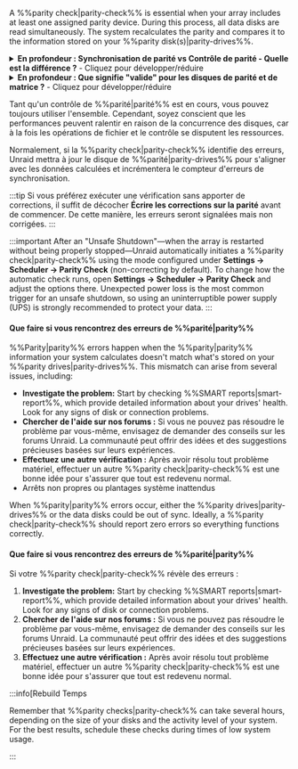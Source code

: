 A %%parity check|parity-check%% is essential when your array includes at least one assigned parity device. During this process, all data disks are read simultaneously. The system recalculates the parity and compares it to the information stored on your %%parity disk(s)|parity-drives%%.

<details>
  <summary><strong>En profondeur : Synchronisation de parité vs Contrôle de parité - Quelle est la différence ?</strong> - Cliquez pour développer/réduire</summary>

  A %%parity|parity%% sync reads all data disks and creates %%parity|parity%% from scratch, saving the results on the %%parity drives|parity-drives%%. This process typically happens when you add or replace a %%parity drives|parity-drives%% or after significant configuration changes.

  A %%parity check|parity-check%% reads all data disks along with the %%parity drives|parity-drives%%. It recalculates the %%parity|parity%% values and compares them to the stored values. There are two modes for running a %%parity check|parity-check%%:

  - **Correctif (CORRECT) :** S'il trouve un décalage, il met à jour le disque de %%parité|parity-drives%% et journalise l'événement.
  - **Non-correctif (NOCORRECT) :** Journalise uniquement les erreurs trouvées sans mettre à jour la parité.

  Pour éviter une journalisation excessive, seules les 100 premières adresses avec erreurs sont signalées lors d'un contrôle de %%parité|parité%%. Ces décalages sont appelés **erreurs de synchronisation** et indiquent où la parité ne correspond pas aux données, généralement en raison de problèmes tels que des coupures de courant soudaines ou des problèmes matériels. Chaque erreur de synchronisation est comptée en blocs de 4Ko - c'est la taille de l'unité d'E/S du système (connue sous le nom de taille de page Linux).
</details>

<details>
  <summary><strong>En profondeur : Que signifie "valide" pour les disques de parité et de matrice ?</strong> - Cliquez pour développer/réduire</summary>

  Un **disque de %%parité|parity%% valide** indique qu'après la dernière synchronisation de %%parité|parity%% réussie, Unraid a reconnu la %%parité|parity%% comme "bonne", c'est-à-dire qu'elle est adaptée à la récupération des données en cas de défaillance d'un disque. Le statut "valide" s'applique à chaque disque de la matrice, pas seulement à celui de la %%parité|parity%%. Si tous les disques sauf un sont valides, Unraid peut reconstruire les données du disque manquant ou défaillant en utilisant la %%parité|parity%%.

  Unraid maintains the %%parity disk|parity-drives%%'s "valid" status even when some sync errors occur following a non-correcting check. This ensures that you can still recover a failed disk. If the %%parity|parity%% were marked as invalid, you would risk having two invalid disks after just one additional failure, leading to potential data loss.
</details>

Tant qu'un contrôle de %%parité|parité%% est en cours, vous pouvez toujours utiliser l'ensemble. Cependant, soyez conscient que les performances peuvent ralentir en raison de la concurrence des disques, car à la fois les opérations de fichier et le contrôle se disputent les ressources.

Normalement, si la %%parity check|parity-check%% identifie des erreurs, Unraid mettra à jour le disque de %%parité|parity-drives%% pour s'aligner avec les données calculées et incrémentera le compteur d'erreurs de synchronisation.

:::tip
Si vous préférez exécuter une vérification sans apporter de corrections, il suffit de décocher **Écrire les corrections sur la parité** avant de commencer. De cette manière, les erreurs seront signalées mais non corrigées.
:::

:::important
After an "Unsafe Shutdown"—when the array is restarted without being properly stopped—Unraid automatically initiates a %%parity check|parity-check%% using the mode configured under **Settings → Scheduler → Parity Check** (non-correcting by default). To change how the automatic check runs, open **Settings → Scheduler → Parity Check** and adjust the options there. Unexpected power loss is the most common trigger for an unsafe shutdown, so using an uninterruptible power supply (UPS) is strongly recommended to protect your data.
:::

<h4>Que faire si vous rencontrez des erreurs de %%parité|parity%%</h4>

%%Parity|parity%% errors happen when the %%parity|parity%% information your system calculates doesn't match what's stored on your %%parity drives|parity-drives%%. This mismatch can arise from several issues, including:

- **Investigate the problem:** Start by checking %%SMART reports|smart-report%%, which provide detailed information about your drives' health. Look for any signs of disk or connection problems.
- **Chercher de l'aide sur nos forums :** Si vous ne pouvez pas résoudre le problème par vous-même, envisagez de demander des conseils sur les forums Unraid. La communauté peut offrir des idées et des suggestions précieuses basées sur leurs expériences.
- **Effectuez une autre vérification :** Après avoir résolu tout problème matériel, effectuer un autre %%parity check|parity-check%% est une bonne idée pour s'assurer que tout est redevenu normal.
- Arrêts non propres ou plantages système inattendus

When %%parity|parity%% errors occur, either the %%parity drives|parity-drives%% or the data disks could be out of sync. Ideally, a %%parity check|parity-check%% should report zero errors so everything functions correctly.

<h4>Que faire si vous rencontrez des erreurs de %%parité|parity%%</h4>

Si votre %%parity check|parity-check%% révèle des erreurs :

1. **Investigate the problem:** Start by checking %%SMART reports|smart-report%%, which provide detailed information about your drives' health. Look for any signs of disk or connection problems.
2. **Chercher de l'aide sur nos forums :** Si vous ne pouvez pas résoudre le problème par vous-même, envisagez de demander des conseils sur les forums Unraid. La communauté peut offrir des idées et des suggestions précieuses basées sur leurs expériences.
3. **Effectuez une autre vérification :** Après avoir résolu tout problème matériel, effectuer un autre %%parity check|parity-check%% est une bonne idée pour s'assurer que tout est redevenu normal.

:::info\[Rebuild Temps

Remember that %%parity checks|parity-check%% can take several hours, depending on the size of your disks and the activity level of your system. For the best results, schedule these checks during times of low system usage.

:::
